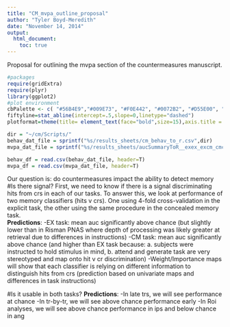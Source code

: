 ```yaml
---
title: "CM_mvpa_outline_proposal"
author: "Tyler Boyd-Meredith"
date: "November 14, 2014"
output: 
  html_document:
    toc: true
---
```

Proposal for outlining the mvpa section of the countermeasures manuscript.

```r
#packages
require(gridExtra)
require(plyr)
library(ggplot2)
#plot environment
cbPalette <- c( "#56B4E9","#009E73", "#F0E442", "#0072B2", "#D55E00", "#CC79A7","#999999", "#E69F00")
fiftyline=stat_abline(intercept=.5,slope=0,linetype="dashed")
plotformat=theme(title= element_text(face="bold",size=15),axis.title = element_text(face="bold",size=14),axis.text=element_text(size=13))
```

```r
dir = "~/cm/Scripts/"
behav_dat_file = sprintf("%s/results_sheets/cm_behav_to_r.csv",dir)
mvpa_dat_file = sprintf("%s/results_sheets/aucSummaryToR__exex_excm_cmcm_hitvcr.csv",dir)

behav_df = read.csv(behav_dat_file, header=T)
mvpa_df = read.csv(mvpa_dat_file, header=T)
```

Our question is: do countermeasures impact the ability to detect memory
#Is there signal?
First, we need to know if there is a signal discriminating hits from crs in each of our tasks. To answer this, we look at performance of two memory classifiers (hits v crs). One using 4-fold cross-validation in the explicit task, the other using the same procedure in the concealed memory task. <br>
**Predictions**:
-EX task: mean auc significantly above chance (but slightly lower than in Risman PNAS where depth of processing was likely greater at retrieval due to differences in instructions)
-CM task: mean auc significantly above chance (and higher than EX task because: a. subjects were instructed to hold stimulus in mind, b. attend and generate task are very stereotyped and map onto hit v cr discrimination)
-Weight/Importance maps will show that each classifier is relying on different information to distinguish hits from crs (prediction based on univariate maps and differences in task instructions)

#Is it usable in both tasks?
**Predictions**:
-In late trs, we will see performance at chance
-In tr-by-tr, we will see above chance performance early
-In Roi analyses, we will see above chance performance in ips and below chance in ang
